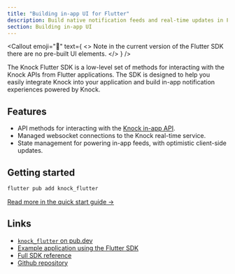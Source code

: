 ```yaml
---
title: "Building in-app UI for Flutter"
description: Build native notification feeds and real-time updates in Flutter applications using Knock's Flutter SDK and pre-built components.
section: Building in-app UI
---
```


<Callout
  emoji="🌠"
  text={
    <>
      <span className="font-bold">Note</span> in the current version of the
      Flutter SDK there are no pre-built UI elements.
    </>
  }
/>

The Knock Flutter SDK is a low-level set of methods for interacting with the Knock APIs from Flutter applications. The SDK is designed to help you easily integrate Knock into your application and build in-app notification experiences powered by Knock.

## Features

- API methods for interacting with the [Knock in-app API](/in-app-ui/api-overview).
- Managed websocket connections to the Knock real-time service.
- State management for powering in-app feeds, with optimistic client-side updates.

## Getting started

```bash
flutter pub add knock_flutter
```

[Read more in the quick start guide ->](/sdks/flutter/quick-start)

## Links

- [`knock_flutter` on pub.dev](https://pub.dev/packages/knock_flutter)
- [Example application using the Flutter SDK](https://github.com/knocklabs/knock-flutter/tree/main/example)
- [Full SDK reference](/sdks/flutter/reference)
- [Github repository](https://github.com/knocklabs/knock-flutter)

